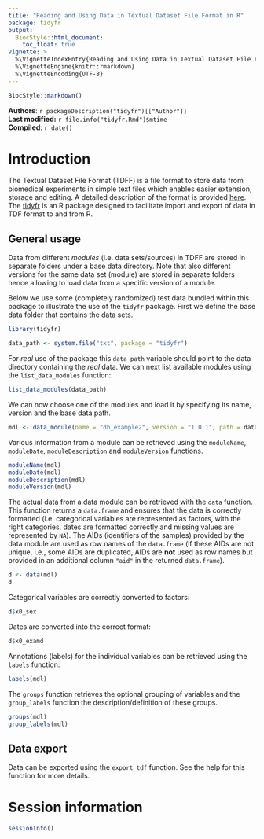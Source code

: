 ```yaml
---
title: "Reading and Using Data in Textual Dataset File Format in R"
package: tidyfr
output:
  BiocStyle::html_document:
    toc_float: true
vignette: >
  %\VignetteIndexEntry{Reading and Using Data in Textual Dataset File Format in R}
  %\VignetteEngine{knitr::rmarkdown}
  %\VignetteEncoding{UTF-8}
---
```


```r
BiocStyle::markdown()
```

**Authors**: `r packageDescription("tidyfr")[["Author"]] `<br />
**Last modified:** `r file.info("tidyfr.Rmd")$mtime`<br />
**Compiled**: `r date()`

# Introduction

The Textual Dataset File Format (TDFF) is a file format to store data from
biomedical experiments in simple text files which enables easier extension,
storage and editing. A detailed description of the format is provided
[here](https://wiki.gm.eurac.edu/index.php?title=Textual_Dataset_Format). The
[tidyfr](https://github.com/EuracBiomedicalResearch/tidyfr) is an R package
designed to facilitate import and export of data in TDF format to and from R.

## General usage

Data from different *modules* (i.e. data sets/sources) in TDFF are stored in
separate folders under a base data directory. Note that also different versions
for the same data set (module) are stored in separate folders hence allowing to
load data from a specific version of a module.

Below we use some (completely randomized) test data bundled within this package
to illustrate the use of the `tidyfr` package. First we define the base data
folder that contains the data sets.

```r
library(tidyfr)

data_path <- system.file("txt", package = "tidyfr")
```

For *real* use of the package this `data_path` variable should point to the data
directory containing the *real* data. We can next list available modules using
the `list_data_modules` function:

```r
list_data_modules(data_path)
```

We can now choose one of the modules and load it by specifying its name, version
and the base data path.

```r
mdl <- data_module(name = "db_example2", version = "1.0.1", path = data_path)
```

Various information from a module can be retrieved using the `moduleName`,
`moduleDate`, `moduleDescription` and `moduleVersion` functions.

```r
moduleName(mdl)
moduleDate(mdl)
moduleDescription(mdl)
moduleVersion(mdl)
```

The actual data from a data module can be retrieved with the `data`
function. This function returns a `data.frame` and ensures that the data is
correctly formatted (i.e. categorical variables are represented as factors, with
the right categories, dates are formatted correctly and missing values are
represented by `NA`). The AIDs (identifiers of the samples) provided by the data
module are used as row names of the `data.frame` (if these AIDs are not unique,
i.e., some AIDs are duplicated, AIDs are **not** used as row names but provided
in an additional column `"aid"` in the returned `data.frame`).

```r
d <- data(mdl)
d
```

Categorical variables are correctly converted to factors:

```r
d$x0_sex
```

Dates are converted into the correct format:

```r
d$x0_examd
```

Annotations (labels) for the individual variables can be retrieved using the
`labels` function:

```r
labels(mdl)
```

The `groups` function retrieves the optional grouping of variables and the
`group_labels` function the description/definition of these groups.

```r
groups(mdl)
group_labels(mdl)
```


## Data export

Data can be exported using the `export_tdf` function. See the help for this
function for more details.

# Session information

```r
sessionInfo()
```
